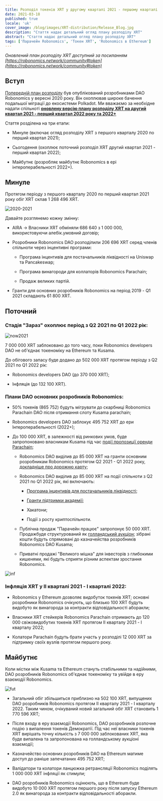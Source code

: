 ```yaml
---
title: Розподіл токенів XRT у другому кварталі 2021 - першому кварталі 2022 року
date: 2021-03-18
published: true
locale: 'uk'
cover_image: /blog/images/XRT-distribution/Release_Blog.jpg
description: "Стаття надає детальний огляд плану розподілу XRT"
abstract: "Стаття надає детальний огляд плану розподілу XRT"
tags: ['Парачейн Robonomics', 'Токен XRT', 'Robonomics в Ethereum']
---
```


*Оновлений план розподілу XRT доступний за посиланням [https://robonomics.network/community#token](https://robonomics.network/community#token)*

## Вступ

[Попередній план розподілу](https://ipfs.io/ipfs/QmZjzJbZDhs7B3YhtRkvdg4jp6qpfkVGB67w7vH2nJBUrE/Robonomics_token_Polkadot_KUSAMA_stage_details_september_2020.pdf) був опублікований розробниками DAO Robonomics у вересні 2020 року. Він охоплював широке бачення подальшої міграції до екосистеми Polkadot. Ми вважаємо за необхідне надати спільноті <a href="https://ipfs.io/ipfs/QmYjv65UNTM3F7LFR1ESm5CVMLWYLagwtT7qGAsaBi47nY/releases_March'21_4v.pdf" target="_blank"><strong>оновлену версію плану розподілу XRT на другий квартал 2021 - перший квартал 2022 року та 2022+</strong></a>

Стаття розділена на три етапи:

- Минуле (включає огляд розподілу XRT з першого кварталу 2020 по перший квартал 2021);

- Сьогодення (охоплює поточний розподіл XRT другий квартал 2021 - перший квартал 2022);

- Майбутнє (розробляє майбутнє Robonomics в ері інтероперабельності 2022+).

## Минуле

Протягом періоду з першого кварталу 2020 по перший квартал 2021 року обіг XRT склав 1 268 496 XRT.

![2020-2021](/blog/images/XRT-distribution/CircNow.png)

Давайте розглянемо кожну змінну:
- AIRA -> Власники XRT обміняли 686 640 з 1 000 000, використовуючи алебік.умовний договір;

- Розробники Robonomics DAO розподілили 206 696 XRT серед членів спільноти через інцентивні програми:

  - Програма інцентивів для постачальників ліквідності на Uniswap та Pancakeswap;

  - Програма винагороди для коллаторів Robonomics Parachain;

  - Продаж великих партій.

- Гранти для основних розробників Robonomics на період 2019 - Q1 2021 складають 61 800 XRT.


## Поточний

### Стадія "Зараз" охоплює період з Q2 2021 по Q1 2022 рік:

![now2021](/blog/images/XRT-distribution/Total2021.png)

7 000 000 XRT заблоковано до того часу, поки Robonomics developers DAO не об'єднає токеноміку на Ethereum та Kusama.

До обігового запасу буде додано до 502 000 XRT протягом періоду з Q2 2021 по Q1 2022 рік:

  - Robonomics developers DAO (до 370 000 XRT);

  - Інфляція (до 132 100 XRT).

### Плани DAO основних розробників Robonomics:
- 50% токенів (865 752) будуть мігрувати до скарбниці Robonomics Parachain DAO після отримання слоту Kusama parachain;

- Robonomics developers DAO заблокує 495 752 XRT до ери Інтероперабельності (2022+);

- До 100 000 XRT, в залежності від ринкових умов, буде запропоновано власникам Kusama під час [події пропозиції оренди Parachain](https://robonomics.network/blog/robonomics-parachain-lease-offering/);

  - Robonomics DAO виділив до 85 000 XRT на гранти основним розробникам Robonomics протягом Q2 2021 - Q1 2022 року, [докладніше про дорожню карту](https://robonomics.network/blog/roadmap-2021/);

  - Robonomics DAO виділив до 85 000 XRT на події спільноти з Q2 2021 по Q1 2022 рік, які включають:

    - [Програма інцентивів для постачальників ліквідності](https://www.robonomics.events/#/liquidity);

    - [Гранти підтримки академії](https://robonomics.network/land/support-academia/);

    - Хакатони;

    - Події з росту криптоспільноти.

  - Публічна продаж "Парачейн працює" запропонує 50 000 XRT. Продажбуде структурований як [голландський аукціон](https://www.investopedia.com/terms/d/dutchauction.asp#:~:text=A%20Dutch%20auction%20is%20a,terms%20of%20quantity%20and%20price.); зібрані кошти будуть спрямовані до казначейства розробників Robonomics DAO Kusama;

  - Приватні продажі "Великого мішка" для інвесторів з глибокими кишенями, які будуть сприяти різним аспектам зростання Robonomics.

![inf](/blog/images/XRT-distribution/Inflation.png)

### Інфляція XRT у II кварталі 2021 - I кварталі 2022:

- Robonomics у Ethereum дозволяє видобуток токенів XRT; основні розробники Robonomics очікують, що близько 100 XRT будуть видобуто як винагорода за контракти відповідальності аборакли;

- Власники XRT стейкерів Robonomics Parachain отримають до 120 000 свіжовидобутих токенів XRT протягом II кварталу 2021 - I кварталу 2022;

- Колатори Parachain будуть брати участь у розподілі 12 000 XRT за підтримку своїх вузлів протягом першого року.

## Майбутнє

Коли містки між Kusama та Ethereum стануть стабільними та надійними, DAO розробників Robonomics об'єднає токеноміку та увійде в еру взаємодії Robonomics.

![fut](/blog/images/XRT-distribution/TotalAmount.png)

- Загальний обіг збільшиться приблизно на 502 100 XRT, випущених DAO розробників Robonomics протягом II кварталу 2021 - I кварталу 2022. Таким чином, очікуваний новий загальний обіг XRT становить 1 770 596 XRT;

- Після входу в еру взаємодії Robonomics, DAO розробників розпочне подію з випалення токенів Демократії. Під час неї власники токенів XRT вирішать точну кількість з 7 000 000 заблокованих XRT, яка буде випалена та запропонована на голландському аукціоні взаємодії;

- Казначейство основних розробників DAO на Ethereum матиме доступ до раніше запечатаних 495 752 XRT;

- Валідатори та колатори ланцюжка ретрансляції Robonomics поділять 1 000 000 XRT інфляції як стимули;

- DAO розробників Robonomics оцінюють, що в Ethereum буде видобуто 10 000 XRT протягом першого року після запуску Ethereum 2.0 як винагорода за контракти відповідальності аборакли.
